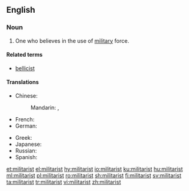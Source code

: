 ==English==

===Noun===
{{en-noun}}

# One who believes in the use of [[military]] force.

====Related terms====
* [[bellicist]]

====Translations====
{{trans-top|one who believes in military force}}
* Chinese:
*: Mandarin: {{t|cmn|軍國主義|sc=Hani}}, {{t+|cmn|军国主义|tr=jūnguózhǔyì|sc=Hani}}
* French: {{t+|fr|militariste}}
* German: {{t|de|militaristisch}}
{{trans-mid}}
* Greek: {{t+|el|στρατοκράτης|m|tr=stratokrátis}}
* Japanese: {{t+|ja|軍国主義|tr=ぐんこくしゅぎ, gunkokushugi|sc=Jpan}}
* Russian: {{t+|ru|милитаристский|tr=militarístskij|sc=Cyrl}}
* Spanish: {{t|es|militarista|m|f}}
{{trans-bottom}}

[[et:militarist]]
[[el:militarist]]
[[hy:militarist]]
[[io:militarist]]
[[ku:militarist]]
[[hu:militarist]]
[[ml:militarist]]
[[pl:militarist]]
[[ro:militarist]]
[[sh:militarist]]
[[fi:militarist]]
[[sv:militarist]]
[[ta:militarist]]
[[tr:militarist]]
[[vi:militarist]]
[[zh:militarist]]